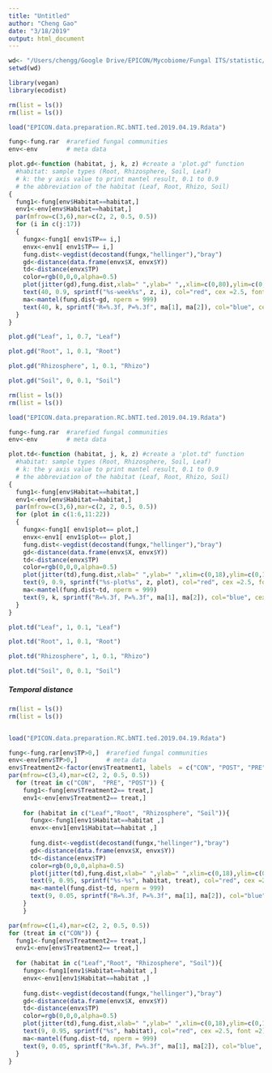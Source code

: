 ```yaml
---
title: "Untitled"
author: "Cheng Gao"
date: "3/18/2019"
output: html_document
---
```

```r
wd<- "/Users/chengg/Google Drive/EPICON/Mycobiome/Fungal ITS/statistic/Total.fungi"
setwd(wd)

library(vegan)
library(ecodist)

rm(list = ls())
rm(list = ls())

load("EPICON.data.preparation.RC.bNTI.ted.2019.04.19.Rdata")

fung<-fung.rar  #rarefied fungal communities
env<-env        # meta data

plot.gd<-function (habitat, j, k, z) #create a 'plot.gd" function
  #habitat: sample types (Root, Rhizosphere, Soil, Leaf) 
  # k: the y axis value to print mantel result, 0.1 to 0.9
  # the abbreviation of the habitat (Leaf, Root, Rhizo, Soil)
{
  fung1<-fung[env$Habitat==habitat,]
  env1<-env[env$Habitat==habitat,]
  par(mfrow=c(3,6),mar=c(2, 2, 0.5, 0.5))
  for (i in c(j:17))
  {
    fungx<-fung1[ env1$TP== i,]
    envx<-env1[ env1$TP== i,]
    fung.dist<-vegdist(decostand(fungx,"hellinger"),"bray")
    gd<-distance(data.frame(envx$X, envx$Y))
    td<-distance(envx$TP)
    color=rgb(0,0,0,alpha=0.5) 
    plot(jitter(gd),fung.dist,xlab=" ",ylab=" ",,xlim=c(0,80),ylim=c(0,1), col=color, cex=2)
    text(40, 0.9, sprintf("%s-week%s", z, i), col="red", cex =2.5, font =2)
    ma<-mantel(fung.dist~gd, nperm = 999)
    text(40, k, sprintf("R=%.3f, P=%.3f", ma[1], ma[2]), col="blue", cex =2, font =2)
  }
}

```


```r

plot.gd("Leaf", 1, 0.7, "Leaf")

```



```r


plot.gd("Root", 1, 0.1, "Root")

```



```r


plot.gd("Rhizosphere", 1, 0.1, "Rhizo")

```



```r

plot.gd("Soil", 0, 0.1, "Soil")
```


```r
rm(list = ls())
rm(list = ls())

load("EPICON.data.preparation.RC.bNTI.ted.2019.04.19.Rdata")

fung<-fung.rar  #rarefied fungal communities
env<-env        # meta data

plot.td<-function (habitat, j, k, z) #create a 'plot.td" function
  #habitat: sample types (Root, Rhizosphere, Soil, Leaf) 
  # k: the y axis value to print mantel result, 0.1 to 0.9
  # the abbreviation of the habitat (Leaf, Root, Rhizo, Soil)
{
  fung1<-fung[env$Habitat==habitat,]
  env1<-env[env$Habitat==habitat,]
  par(mfrow=c(3,6),mar=c(2, 2, 0.5, 0.5))
  for (plot in c(1:6,11:22))
  {
    fungx<-fung1[ env1$plot== plot,]
    envx<-env1[ env1$plot== plot,]
    fung.dist<-vegdist(decostand(fungx,"hellinger"),"bray")
    gd<-distance(data.frame(envx$X, envx$Y))
    td<-distance(envx$TP)
    color=rgb(0,0,0,alpha=0.5) 
    plot(jitter(td),fung.dist,xlab=" ",ylab=" ",xlim=c(0,18),ylim=c(0,1), col=color, cex=2)
    text(9, 0.9, sprintf("%s-plot%s", z, plot), col="red", cex =2.5, font =2)
    ma<-mantel(fung.dist~td, nperm = 999)
    text(9, k, sprintf("R=%.3f, P=%.3f", ma[1], ma[2]), col="blue", cex =2, font =2)
  }
}

```



```r

plot.td("Leaf", 1, 0.1, "Leaf")


```



```r


plot.td("Root", 1, 0.1, "Root")


```


```r


plot.td("Rhizosphere", 1, 0.1, "Rhizo")


```


```r


plot.td("Soil", 0, 0.1, "Soil")

```


##### Temporal distance 


```r
rm(list = ls())
rm(list = ls())


load("EPICON.data.preparation.RC.bNTI.ted.2019.04.19.Rdata")

fung<-fung.rar[env$TP>0,]  #rarefied fungal communities
env<-env[env$TP>0,]        # meta data
env$Treatment2<-factor(env$Treatment1, labels  = c("CON", "POST", "PRE")) #"CON", "POST", "PRE" are the abbre of Control, Pre_flowering_drought, Post_flowering_drought
par(mfrow=c(3,4),mar=c(2, 2, 0.5, 0.5))
  for (treat in c("CON",  "PRE", "POST")) {
    fung1<-fung[env$Treatment2== treat,]
    env1<-env[env$Treatment2== treat,]
    
    for (habitat in c("Leaf","Root", "Rhizosphere", "Soil")){
      fungx<-fung1[env1$Habitat==habitat ,]
      envx<-env1[env1$Habitat==habitat ,]
      
      fung.dist<-vegdist(decostand(fungx,"hellinger"),"bray")
      gd<-distance(data.frame(envx$X, envx$Y))
      td<-distance(envx$TP)
      color=rgb(0,0,0,alpha=0.5) 
      plot(jitter(td),fung.dist,xlab=" ",ylab=" ",xlim=c(0,18),ylim=c(0,1),  col=color, cex=0.5)
      text(9, 0.95, sprintf("%s-%s", habitat, treat), col="red", cex =2.5, font =2)
      ma<-mantel(fung.dist~td, nperm = 999)
      text(9, 0.05, sprintf("R=%.3f, P=%.3f", ma[1], ma[2]), col="blue", cex =2, font =2)
    }
    }

```



```r
par(mfrow=c(1,4),mar=c(2, 2, 0.5, 0.5))
for (treat in c("CON")) {
  fung1<-fung[env$Treatment2== treat,]
  env1<-env[env$Treatment2== treat,]
  
  for (habitat in c("Leaf","Root", "Rhizosphere", "Soil")){
    fungx<-fung1[env1$Habitat==habitat ,]
    envx<-env1[env1$Habitat==habitat ,]
    
    fung.dist<-vegdist(decostand(fungx,"hellinger"),"bray")
    gd<-distance(data.frame(envx$X, envx$Y))
    td<-distance(envx$TP)
    color=rgb(0,0,0,alpha=0.5) 
    plot(jitter(td),fung.dist,xlab=" ",ylab=" ",xlim=c(0,18),ylim=c(0,1),  col=color, cex=0.1)
    text(9, 0.95, sprintf("%s", habitat), col="red", cex =2.5, font =2)
    ma<-mantel(fung.dist~td, nperm = 999)
    text(9, 0.05, sprintf("R=%.3f, P=%.3f", ma[1], ma[2]), col="blue", cex =2, font =2)
  }
}
```

